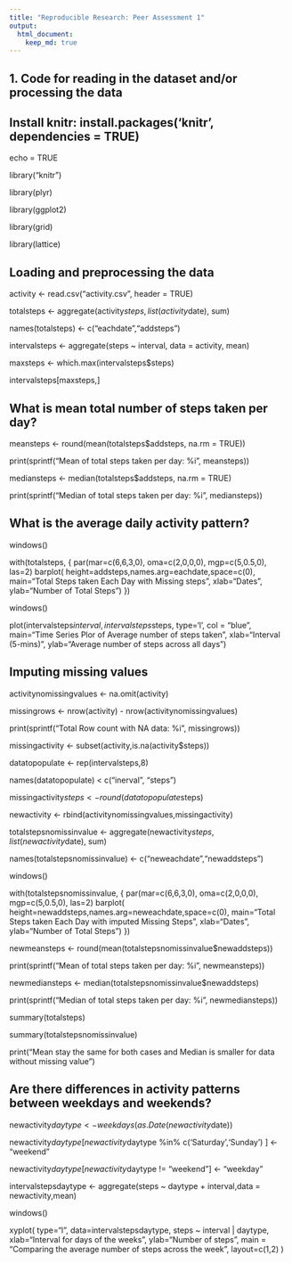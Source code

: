 ```yaml
---
title: "Reproducible Research: Peer Assessment 1"
output: 
  html_document:
    keep_md: true
---
```

## 1. Code for reading in the dataset and/or processing the data
## Install knitr: install.packages('knitr', dependencies = TRUE)
echo = TRUE

library("knitr")

library(plyr)

library(ggplot2)

library(grid)

library(lattice)

## Loading and preprocessing the data
activity <- read.csv("activity.csv", header = TRUE)

totalsteps <- aggregate(activity$steps, list(activity$date), sum)

names(totalsteps) <- c("eachdate","addsteps")

intervalsteps <- aggregate(steps ~ interval,  data = activity, mean)

maxsteps <- which.max(intervalsteps$steps)

intervalsteps[maxsteps,]

## What is mean total number of steps taken per day?

meansteps <- round(mean(totalsteps$addsteps, na.rm = TRUE))

print(sprintf("Mean of total steps taken per day: %i ", meansteps))

mediansteps <- median(totalsteps$addsteps, na.rm = TRUE)

print(sprintf("Median of total steps taken per day: %i ", mediansteps))

## What is the average daily activity pattern?

windows()

with(totalsteps, {
  par(mar=c(6,6,3,0), oma=c(2,0,0,0), mgp=c(5,0.5,0), las=2)
  barplot(
    height=addsteps,names.arg=eachdate,space=c(0),
    main="Total Steps taken Each Day with Missing steps",
    xlab="Dates",
    ylab="Number of Total Steps")
})

windows()

plot(intervalsteps$interval, intervalsteps$steps, type='l', col = "blue",
     main="Time Series Plor of Average number of steps taken", xlab="Interval (5-mins)", 
     ylab="Average number of steps across all days")


## Imputing missing values

activitynomissingvalues <- na.omit(activity)

missingrows <- nrow(activity) - nrow(activitynomissingvalues)

print(sprintf("Total Row count with NA data: %i ", missingrows))

missingactivity <- subset(activity,is.na(activity$steps))

datatopopulate <- rep(intervalsteps,8)

names(datatopopulate) < c("inerval", "steps")

missingactivity$steps <- round(datatopopulate$steps)

newactivity <- rbind(activitynomissingvalues,missingactivity)

totalstepsnomissinvalue <- aggregate(newactivity$steps, list(newactivity$date), sum)

names(totalstepsnomissinvalue) <- c("neweachdate","newaddsteps")

windows()

with(totalstepsnomissinvalue, {
  par(mar=c(6,6,3,0), oma=c(2,0,0,0), mgp=c(5,0.5,0), las=2)
  barplot(
    height=newaddsteps,names.arg=neweachdate,space=c(0),
    main="Total Steps taken Each Day with imputed Missing Steps",
    xlab="Dates",
    ylab="Number of Total Steps")
})

newmeansteps <- round(mean(totalstepsnomissinvalue$newaddsteps))

print(sprintf("Mean of total steps taken per day: %i ", newmeansteps))

newmediansteps <- median(totalstepsnomissinvalue$newaddsteps)

print(sprintf("Median of total steps taken per day: %i ", newmediansteps))

summary(totalsteps)

summary(totalstepsnomissinvalue)

print("Mean stay the same for both cases and Median is smaller for data without missing value")

## Are there differences in activity patterns between weekdays and weekends?
newactivity$daytype <- weekdays(as.Date(newactivity$date))

newactivity$daytype[newactivity$daytype  %in% c('Saturday','Sunday') ] <- "weekend"

newactivity$daytype[newactivity$daytype != "weekend"] <- "weekday"

intervalstepsdaytype <- aggregate(steps ~ daytype + interval,data = newactivity,mean)

windows()

xyplot(
  type="l",
  data=intervalstepsdaytype,
  steps ~ interval | daytype,
  xlab="Interval for days of the weeks",
  ylab="Number of steps",
  main = "Comparing the average number of steps across the week",
  layout=c(1,2)
)
